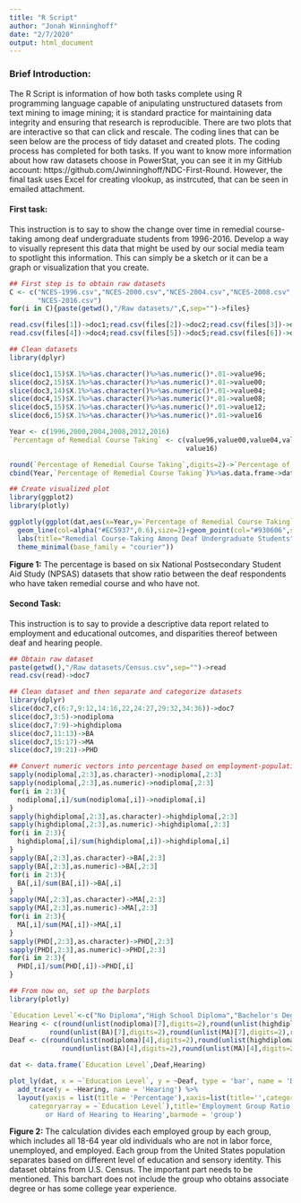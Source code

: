 ```yaml
---
title: "R Script"
author: "Jonah Winninghoff"
date: "2/7/2020"
output: html_document
---
```


### **Brief Introduction:**

The R Script is information of how both tasks complete using R programming language capable of anipulating unstructured datasets from text mining to image mining; it is standard practice for maintaining data integrity and ensuring that research is reproducible. There are two plots that are interactive so that can click and rescale. The coding lines that can be seen below are the process of tidy dataset and created plots. The coding process has completed for both tasks. If you want to know more information about how raw datasets choose in PowerStat, you can see it in my GitHub account: https://github.com/Jwinninghoff/NDC-First-Round. However, the final task uses Excel for creating vlookup, as instrcuted, that can be seen in emailed attachment.

#### **First task:** 

This instruction is to say to show the change over time in remedial course-taking among deaf undergraduate students from 1996-2016. Develop a way to visually represent this data that might be used by our social media team to spotlight this information. This can simply be a sketch or it can be a graph or visualization that you create.

```r
## First step is to obtain raw datasets 
C <- c("NCES-1996.csv","NCES-2000.csv","NCES-2004.csv","NCES-2008.csv","NCES-2012.csv",
       "NCES-2016.csv")
for(i in C){paste(getwd(),"/Raw datasets/",C,sep="")->files}

read.csv(files[1])->doc1;read.csv(files[2])->doc2;read.csv(files[3])->doc3;
read.csv(files[4])->doc4;read.csv(files[5])->doc5;read.csv(files[6])->doc6

## Clean datasets
library(dplyr)

slice(doc1,15)$X.1%>%as.character()%>%as.numeric()*.01->value96;
slice(doc2,15)$X.1%>%as.character()%>%as.numeric()*.01->value00;
slice(doc3,14)$X.1%>%as.character()%>%as.numeric()*.01->value04;
slice(doc4,15)$X.1%>%as.character()%>%as.numeric()*.01->value08;
slice(doc5,15)$X.1%>%as.character()%>%as.numeric()*.01->value12;
slice(doc6,15)$X.1%>%as.character()%>%as.numeric()*.01->value16

Year <- c(1996,2000,2004,2008,2012,2016)
`Percentage of Remedial Course Taking` <- c(value96,value00,value04,value08,value12,
                                            value16)

round(`Percentage of Remedial Course Taking`,digits=2)->`Percentage of Remedial Course Taking`
cbind(Year,`Percentage of Remedial Course Taking`)%>%as.data.frame->dat

## Create visualized plot
library(ggplot2)
library(plotly)

ggplotly(ggplot(dat,aes(x=Year,y=`Percentage of Remedial Course Taking`))+
  geom_line(col=alpha("#EC5937",0.6),size=2)+geom_point(col="#930606",size=3.2)+
  labs(title="Remedial Course-Taking Among Deaf Undergraduate Students")+
  theme_minimal(base_family = "courier"))
```
**Figure 1:** The percentage is based on six National Postsecondary Student Aid Study (NPSAS) datasets that show ratio between the deaf respondents who have taken remedial course and who have not.

#### **Second Task:**

This instruction is to say to provide a descriptive data report related to employment and educational outcomes, and disparities thereof between deaf and hearing people. 

```r
## Obtain raw dataset
paste(getwd(),"/Raw datasets/Census.csv",sep="")->read
read.csv(read)->doc7

## Clean dataset and then separate and categorize datasets
library(dplyr)
slice(doc7,c(6:7,9:12,14:16,22,24:27,29:32,34:36))->doc7
slice(doc7,3:5)->nodiploma
slice(doc7,7:9)->highdiploma
slice(doc7,11:13)->BA
slice(doc7,15:17)->MA
slice(doc7,19:21)->PHD

## Convert numeric vectors into percentage based on employment-population ratio
sapply(nodiploma[,2:3],as.character)->nodiploma[,2:3]
sapply(nodiploma[,2:3],as.numeric)->nodiploma[,2:3]
for(i in 2:3){
  nodiploma[,i]/sum(nodiploma[,i])->nodiploma[,i]
}
sapply(highdiploma[,2:3],as.character)->highdiploma[,2:3]
sapply(highdiploma[,2:3],as.numeric)->highdiploma[,2:3]
for(i in 2:3){
  highdiploma[,i]/sum(highdiploma[,i])->highdiploma[,i]
}
sapply(BA[,2:3],as.character)->BA[,2:3]
sapply(BA[,2:3],as.numeric)->BA[,2:3]
for(i in 2:3){
  BA[,i]/sum(BA[,i])->BA[,i]
}
sapply(MA[,2:3],as.character)->MA[,2:3]
sapply(MA[,2:3],as.numeric)->MA[,2:3]
for(i in 2:3){
  MA[,i]/sum(MA[,i])->MA[,i]
}
sapply(PHD[,2:3],as.character)->PHD[,2:3]
sapply(PHD[,2:3],as.numeric)->PHD[,2:3]
for(i in 2:3){
  PHD[,i]/sum(PHD[,i])->PHD[,i]
}

## From now on, set up the barplots
library(plotly)

`Education Level`<-c("No Diploma","High School Diploma","Bachelor's Degree","Master's Degree","Doctorate Degree")
Hearing <- c(round(unlist(nodiploma)[7],digits=2),round(unlist(highdiploma)[7],digits=2),
          round(unlist(BA)[7],digits=2),round(unlist(MA)[7],digits=2),round(unlist(PHD)[7],digits=2))
Deaf <- c(round(unlist(nodiploma)[4],digits=2),round(unlist(highdiploma)[4],digits=2),
             round(unlist(BA)[4],digits=2),round(unlist(MA)[4],digits=2),round(unlist(PHD)[4],digits=2))

dat <- data.frame(`Education Level`,Deaf,Hearing)

plot_ly(dat, x = ~`Education Level`, y = ~Deaf, type = 'bar', name = 'Deaf') %>%
  add_trace(y = ~Hearing, name = 'Hearing') %>%
  layout(yaxis = list(title = 'Percentage'),xaxis=list(title='',categoryorder = "array",
     categoryarray = ~`Education Level`),title='Employment Group Ratio: Compare Deaf 
         or Hard of Hearing to Hearing',barmode = 'group')
```
**Figure 2:** The calculation divides each employed group by each group, which includes all 18-64 year old individuals who are not in labor force, unemployed, and employed. Each group from the United States population separates based on different level of education and sensory identity. This dataset obtains from U.S. Census. The important part needs to be mentioned. This barchart does not include the group who obtains associate degree or has some college year experience.
